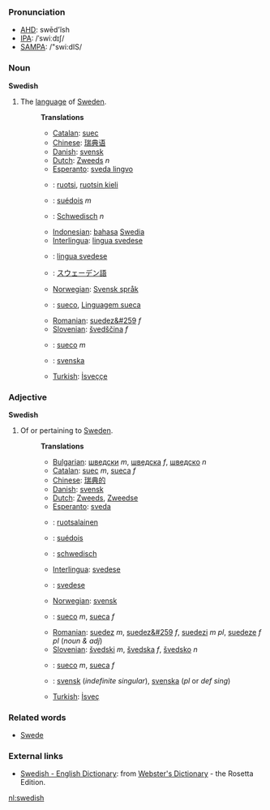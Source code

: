 ===Pronunciation===
*[[w:AHD|AHD]]: swēd'ĭsh
*[[w:IPA|IPA]]: /ˈswiːdɪʃ/
*[[w:SAMPA|SAMPA]]: /"swi:dIS/

===Noun===

'''Swedish'''

# The [[language]] of [[w:Sweden|Sweden]].
#:'''Translations'''
#:*[[Catalan]]: [[suec]]
#:*[[Chinese]]: [[瑞典语]]
#:*[[Danish]]: [[svensk]]
#:*[[Dutch]]: [[Zweeds]] ''n''
#:*[[Esperanto]]: [[sveda lingvo]]
#:*{{fi}}: [[ruotsi]], [[ruotsin kieli]]
#:*{{fr}}: [[suédois]] ''m''
#:*{{de}}: [[Schwedisch]] ''n''
#:*[[Indonesian]]: [[bahasa]] [[Swedia]]
#:*[[Interlingua]]: [[lingua svedese]]
#:*{{it}}: [[lingua svedese]]
#:*{{ja}}: [[スウェーデン語]]
#:*[[Norwegian]]: [[Svensk språk]]
#:*{{pt}}: [[sueco]], [[Linguagem sueca]]
#:*[[Romanian]]: [[suedez&#259]] ''f''
#:*[[Slovenian]]: [[švedščina]] ''f''
#:*{{es}}: [[sueco]] ''m''
#:*{{sv}}: [[svenska]]
#:*[[Turkish]]: [[İsveççe]]

===Adjective===

'''Swedish'''

# Of or pertaining to [[Sweden]].
#:'''Translations'''
#:*[[Bulgarian]]: [[шведски]] ''m'', [[шведска]] ''f'', [[шведско]] ''n''
#:*[[Catalan]]: [[suec]] ''m'', [[sueca]] ''f''
#:*[[Chinese]]: [[瑞典的]]
#:*[[Danish]]: [[svensk]]
#:*[[Dutch]]: [[Zweeds]], [[Zweedse]]
#:*[[Esperanto]]: [[sveda]]
#:*{{fi}}: [[ruotsalainen]]
#:*{{fr}}: [[suédois]]
#:*{{de}}: [[schwedisch]]
#:*[[Interlingua]]: [[svedese]]
#:*{{it}}: [[svedese]]
#:*[[Norwegian]]: [[svensk]]
#:*{{pt}}: [[sueco]] ''m'', [[sueca]] ''f''
#:*[[Romanian]]: [[suedez]] ''m'', [[suedez&#259]] ''f'', [[suedezi]] ''m pl'', [[suedeze]] ''f pl'' (''noun & adj'')
#:*[[Slovenian]]: [[švedski]] ''m'', [[švedska]] ''f'', [[švedsko]] ''n''
#:*{{es}}: [[sueco]] ''m'', [[sueca]] ''f''
#:*{{sv}}: [[svensk]] (''indefinite singular''), [[svenska]] (''pl'' or ''def sing'')
#:*[[Turkish]]: [[İsveç]]

=== Related words ===
*[[Swede]]

=== External links ===
*[http://www.websters-online-dictionary.org/definition/Swedish-english/ Swedish - English Dictionary]: from [http://www.websters-online-dictionary.org/ Webster's Dictionary] - the Rosetta Edition.

[[nl:swedish]]